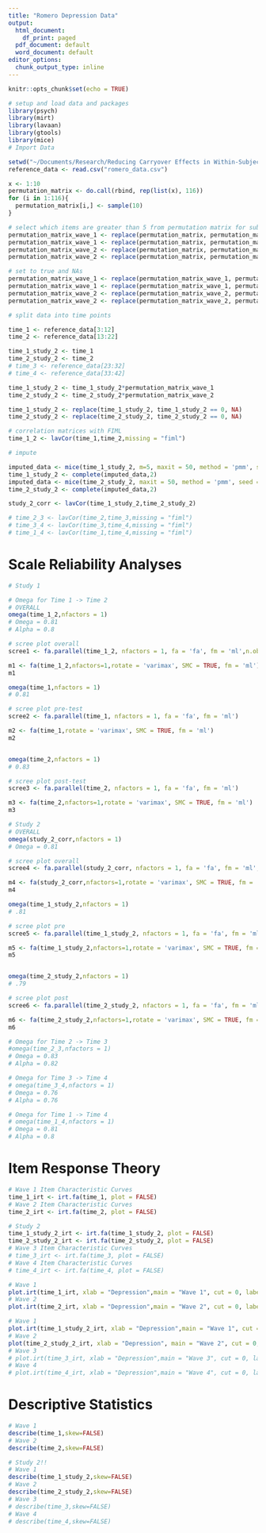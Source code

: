 ```yaml
---
title: "Romero Depression Data"
output:
  html_document:
    df_print: paged
  pdf_document: default
  word_document: default
editor_options: 
  chunk_output_type: inline
---
```


```r
knitr::opts_chunk$set(echo = TRUE)
```

```r
# setup and load data and packages
library(psych)
library(mirt)
library(lavaan)
library(gtools)
library(mice)
# Import Data

setwd("~/Documents/Research/Reducing Carryover Effects in Within-Subjects Designs/research_project")
reference_data <- read.csv("romero_data.csv")

x <- 1:10
permutation_matrix <- do.call(rbind, rep(list(x), 116))
for (i in 1:116){
  permutation_matrix[i,] <- sample(10)
}

# select which items are greater than 5 from permutation matrix for subsetting
permutation_matrix_wave_1 <- replace(permutation_matrix, permutation_matrix > 5, TRUE)
permutation_matrix_wave_1 <- replace(permutation_matrix, permutation_matrix <= 5, FALSE)
permutation_matrix_wave_2 <- replace(permutation_matrix, permutation_matrix <= 5, TRUE)
permutation_matrix_wave_2 <- replace(permutation_matrix, permutation_matrix > 5, FALSE)

# set to true and NAs
permutation_matrix_wave_1 <- replace(permutation_matrix_wave_1, permutation_matrix_wave_1 > 0, TRUE)
permutation_matrix_wave_1 <- replace(permutation_matrix_wave_1, permutation_matrix_wave_1 == 0, FALSE)
permutation_matrix_wave_2 <- replace(permutation_matrix_wave_2, permutation_matrix_wave_2 > 0, TRUE)
permutation_matrix_wave_2 <- replace(permutation_matrix_wave_2, permutation_matrix_wave_2 == 0, FALSE)
```


```r
# split data into time points

time_1 <- reference_data[3:12]
time_2 <- reference_data[13:22]

time_1_study_2 <- time_1
time_2_study_2 <- time_2
# time_3 <- reference_data[23:32]
# time_4 <- reference_data[33:42]

time_1_study_2 <- time_1_study_2*permutation_matrix_wave_1
time_2_study_2 <- time_2_study_2*permutation_matrix_wave_2

time_1_study_2 <- replace(time_1_study_2, time_1_study_2 == 0, NA)
time_2_study_2 <- replace(time_2_study_2, time_2_study_2 == 0, NA)

# correlation matrices with FIML
time_1_2 <- lavCor(time_1,time_2,missing = "fiml")

# impute

imputed_data <- mice(time_1_study_2, m=5, maxit = 50, method = 'pmm', seed = 500)
time_1_study_2 <- complete(imputed_data,2)
imputed_data <- mice(time_2_study_2, maxit = 50, method = 'pmm', seed = 500)
time_2_study_2 <- complete(imputed_data,2)

study_2_corr <- lavCor(time_1_study_2,time_2_study_2)

# time_2_3 <- lavCor(time_2,time_3,missing = "fiml")
# time_3_4 <- lavCor(time_3,time_4,missing = "fiml")
# time_1_4 <- lavCor(time_1,time_4,missing = "fiml")
```


# Scale Reliability Analyses


```r
# Study 1

# Omega for Time 1 -> Time 2
# OVERALL
omega(time_1_2,nfactors = 1)
# Omega = 0.81
# Alpha = 0.8

# scree plot overall
scree1 <- fa.parallel(time_1_2, nfactors = 1, fa = 'fa', fm = 'ml',n.obs = 116)

m1 <- fa(time_1_2,nfactors=1,rotate = 'varimax', SMC = TRUE, fm = 'ml')
m1

omega(time_1,nfactors = 1)
# 0.81

# scree plot pre-test
scree2 <- fa.parallel(time_1, nfactors = 1, fa = 'fa', fm = 'ml')

m2 <- fa(time_1,rotate = 'varimax', SMC = TRUE, fm = 'ml')
m2


omega(time_2,nfactors = 1)
# 0.83

# scree plot post-test
scree3 <- fa.parallel(time_2, nfactors = 1, fa = 'fa', fm = 'ml')

m3 <- fa(time_2,nfactors=1,rotate = 'varimax', SMC = TRUE, fm = 'ml')
m3

# Study 2
# OVERALL
omega(study_2_corr,nfactors = 1)
# Omega = 0.81

# scree plot overall
scree4 <- fa.parallel(study_2_corr, nfactors = 1, fa = 'fa', fm = 'ml', n.obs = 116)

m4 <- fa(study_2_corr,nfactors=1,rotate = 'varimax', SMC = TRUE, fm = 'ml')
m4

omega(time_1_study_2,nfactors = 1)
# .81

# scree plot pre
scree5 <- fa.parallel(time_1_study_2, nfactors = 1, fa = 'fa', fm = 'ml')

m5 <- fa(time_1_study_2,nfactors=1,rotate = 'varimax', SMC = TRUE, fm = 'ml')
m5


omega(time_2_study_2,nfactors = 1)
# .79

# scree plot post
scree6 <- fa.parallel(time_2_study_2, nfactors = 1, fa = 'fa', fm = 'ml')

m6 <- fa(time_2_study_2,nfactors=1,rotate = 'varimax', SMC = TRUE, fm = 'ml')
m6
```

```r
# Omega for Time 2 -> Time 3
#omega(time_2_3,nfactors = 1)
# Omega = 0.83
# Alpha = 0.82

```

```r
# Omega for Time 3 -> Time 4
# omega(time_3_4,nfactors = 1)
# Omega = 0.76
# Alpha = 0.76
```

```r
# Omega for Time 1 -> Time 4
# omega(time_1_4,nfactors = 1)
# Omega = 0.81
# Alpha = 0.8
```

# Item Response Theory


```r
# Wave 1 Item Characteristic Curves
time_1_irt <- irt.fa(time_1, plot = FALSE)
# Wave 2 Item Characteristic Curves
time_2_irt <- irt.fa(time_2, plot = FALSE)

# Study 2
time_1_study_2_irt <- irt.fa(time_1_study_2, plot = FALSE)
time_2_study_2_irt <- irt.fa(time_2_study_2, plot = FALSE)
# Wave 3 Item Characteristic Curves
# time_3_irt <- irt.fa(time_3, plot = FALSE)
# Wave 4 Item Characteristic Curves
# time_4_irt <- irt.fa(time_4, plot = FALSE)
```

```r
# Wave 1
plot.irt(time_1_irt, xlab = "Depression",main = "Wave 1", cut = 0, labels = c("Item 1", "Item 2", "Item 3", "Item 4", "Item 5", "Item 6", "Item 7", "Item 8", "Item 9", "Item 10"),xlim = c(-7,7),ylim = c(0,1))
# Wave 2
plot.irt(time_2_irt, xlab = "Depression",main = "Wave 2", cut = 0, labels = c("Item 1", "Item 2", "Item 3", "Item 4", "Item 5", "Item 6", "Item 7", "Item 8", "Item 9", "Item 10"),xlim = c(-7,7),ylim = c(0,1))

# Wave 1
plot.irt(time_1_study_2_irt, xlab = "Depression",main = "Wave 1", cut = 0, labels = c("Item 1", "Item 2", "Item 3", "Item 4", "Item 5", "Item 6", "Item 7", "Item 8", "Item 9", "Item 10"),xlim = c(-7,7),ylim = c(0,1))
# Wave 2
plot(time_2_study_2_irt, xlab = "Depression", main = "Wave 2", cut = 0, labels = c("Item 1", "Item 2", "Item 3", "Item 4", "Item 5", "Item 6", "Item 7", "Item 8", "Item 9", "Item 10"),xlim = c(-7,7),ylim = c(0,1))
# Wave 3
# plot.irt(time_3_irt, xlab = "Depression",main = "Wave 3", cut = 0, labels = c("Item 1", "Item 2", "Item 3", "Item 4", "Item 5", "Item 6", "Item 7", "Item 8", "Item 9", "Item 10"),xlim = c(-7,7),ylim = c(0,1))
# Wave 4
# plot.irt(time_4_irt, xlab = "Depression",main = "Wave 4", cut = 0, labels = c("Item 1", "Item 2", "Item 3", "Item 4", "Item 5", "Item 6", "Item 7", "Item 8", "Item 9", "Item 10"),xlim = c(-7,7),ylim = c(0,1))
```


# Descriptive Statistics

```r
# Wave 1
describe(time_1,skew=FALSE)
# Wave 2
describe(time_2,skew=FALSE)

# Study 2!!
# Wave 1
describe(time_1_study_2,skew=FALSE)
# Wave 2
describe(time_2_study_2,skew=FALSE)
# Wave 3
# describe(time_3,skew=FALSE)
# Wave 4
# describe(time_4,skew=FALSE)
```

